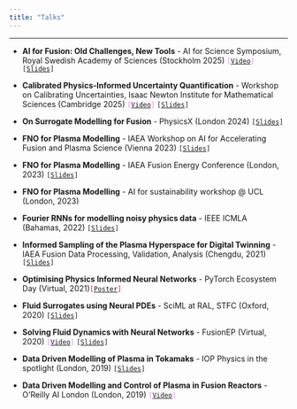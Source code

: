 ```yaml
---
title: "Talks"
---
```


***


- **AI for Fusion: Old Challenges, New Tools** - AI for Science Symposium, Royal Swedish Academy of Sciences (Stockholm  2025) <code style="text-align: left; color: violet">[<a href="https://www.newton.ac.uk/seminar/46887/" target="_blank">Video</a>]</code> <code style="text-align: left">[<a href="Slides/Cal_PIUQ.qmd" target="_blank">Slides</a>]</code>

- **Calibrated Physics-Informed Uncertainty Quantification** - Workshop on Calibrating Uncertainties, Isaac Newton Institute for Mathematical Sciences (Cambridge 2025) <code style="text-align: left; color: violet">[<a href="https://www.newton.ac.uk/seminar/46887/" target="_blank">Video</a>]</code> <code style="text-align: left">[<a href="Slides/AI4Fusion.qmd" target="_blank">Slides</a>]</code>

- **On Surrogate Modelling for Fusion** - PhysicsX (London 2024)  <code style="text-align: left">[<a href="Slides/PhysicsX.qmd" target="_blank">Slides</a>]</code>

- **FNO for Plasma Modelling** - IAEA Workshop on AI for Accelerating Fusion and Plasma Science (Vienna 2023) <code style="text-align: left">[<a href="Slides/IAEA_AI_Fusion_Dec2023.qmd" target="_blank">Slides</a>]</code>

- **FNO for Plasma Modelling** - IAEA Fusion Energy Conference (London, 2023) <code style="text-align: left">[<a href="Slides/IAEA_AI_Fusion_Dec2023.qmd" target="_blank">Slides</a>]</code>

- **FNO for Plasma Modelling** - AI for sustainability workshop @ UCL (London, 2023)

- **Fourier RNNs for modelling noisy physics data** - IEEE ICMLA (Bahamas, 2022) <code style="text-align: left">[<a href="Slides/F_RNNS.qmd" target="_blank">Slides</a>]</code>

- **Informed Sampling of the Plasma Hyperspace for Digital Twinning** - IAEA Fusion Data Processing, Validation, Analysis (Chengdu, 2021) <code style="text-align: left">[<a href="Slides/IAEA_FDPVA.qmd" target="_blank">Slides</a>]</code>

- **Optimising Physics Informed Neural Networks** - PyTorch Ecosystem Day (Virtual, 2021)<code style="text-align: left; color: red">[<a href="https://medium.com/@engineoutcompletely/pytorch-ecosystem-day-poster-9ced784da13b" target="_blank">Poster</a>]</code>

- **Fluid Surrogates using Neural PDEs** - SciML at RAL, STFC (Oxford, 2020) <code style="text-align: left">[<a href="Slides/NPDE_SciML.qmd" target="_blank">Slides</a>]</code>

- **Solving Fluid Dynamics with Neural Networks** - FusionEP (Virtual, 2020)  <code style="text-align: left; color: violet">[<a href="https://www.youtube.com/watch?v=lXeVcMU1D9E" target="_blank">Video</a>]</code> <code style="text-align: left">[<a href="Slides/solving_fluids_neural_nets.qmd" target="_blank">Slides</a>]</code>

- **Data Driven Modelling of Plasma in Tokamaks** - IOP Physics in the spotlight (London, 2019) <code style="text-align: left">[<a href="Slides/IOP_forum.qmd" target="_blank">Slides</a>]</code>

- **Data Driven Modelling and Control of Plasma in Fusion Reactors** - O'Reilly AI London (London, 2019) <code style="text-align: left; color: violet">[<a href="https://youtu.be/25GarkFQh2s" target="_blank">Video</a>]</code>


